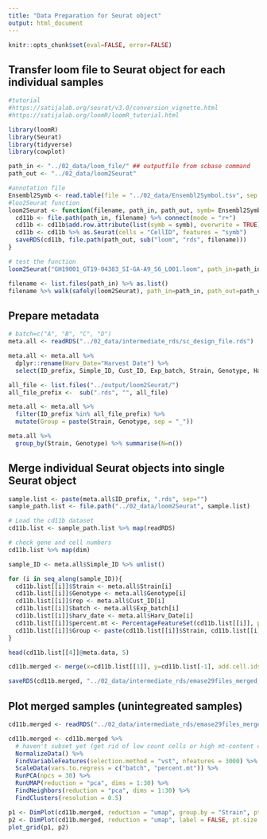 ```yaml
---
title: "Data Preparation for Seurat object"
output: html_document
---
```


```r
knitr::opts_chunk$set(eval=FALSE, error=FALSE)
```

## Transfer loom file to Seurat object for each individual samples

```r
#tutorial
#https://satijalab.org/seurat/v3.0/conversion_vignette.html
#https://satijalab.org/loomR/loomR_tutorial.html

library(loomR)
library(Seurat)
library(tidyverse)
library(cowplot)
```


```r

path_in <- "../02_data/loom_file/" ## outputfile from scbase command
path_out <- "../02_data/loom2Seurat"

#annotation file
Ensembl2Symb <- read.table(file = "../02_data/Ensembl2Symbol.tsv", sep = '\t', header = FALSE)
#loo2Seurat function
loom2Seurat <- function(filename, path_in, path_out, symb= Ensembl2Symb$V2){
  cd11b <- file.path(path_in, filename) %>% connect(mode = "r+") 
  cd11b <- cd11b$add.row.attribute(list(symb = symb), overwrite = TRUE)
  cd11b <- cd11b %>% as.Seurat(cells = "CellID", features = "symb")
  saveRDS(cd11b, file.path(path_out, sub("loom", "rds", filename)))
}

# test the function
loom2Seurat("GH19001_GT19-04383_SI-GA-A9_S6_L001.loom", path_in=path_in, path_out=path_out)

filename <- list.files(path_in) %>% as.list()
filename %>% walk(safely(loom2Seurat), path_in=path_in, path_out=path_out)


```

## Prepare metadata

```r

# batch=c("A", "B", "C", "D")
meta.all <- readRDS("../02_data/intermediate_rds/sc_design_file.rds")

meta.all <- meta.all %>% 
  dplyr::rename(Harv_Date="Harvest Date") %>% 
  select(ID_prefix, Simple_ID, Cust_ID, Exp_batch, Strain, Genotype, Harv_Date)

all_file <- list.files("../output/loom2Seurat/")
all_file_prefix <-  sub(".rds", "", all_file)

meta.all <- meta.all %>% 
  filter(ID_prefix %in% all_file_prefix) %>% 
  mutate(Group = paste(Strain, Genotype, sep = "_"))

meta.all %>% 
  group_by(Strain, Genotype) %>% summarise(N=n())


```


## Merge individual Seurat objects into single Seurat object
```r

sample.list <- paste(meta.all$ID_prefix, ".rds", sep="")
sample_path.list <- file.path("../02_data/loom2Seurat", sample.list)

# Load the cd11b dataset
cd11b.list <- sample_path.list %>% map(readRDS)

# check gene and cell numbers
cd11b.list %>% map(dim)

sample_ID <- meta.all$Simple_ID %>% unlist()

for (i in seq_along(sample_ID)){
  cd11b.list[[i]]$Strain <- meta.all$Strain[i]
  cd11b.list[[i]]$Genotype <- meta.all$Genotype[i]
  cd11b.list[[i]]$rep <- meta.all$Cust_ID[i]
  cd11b.list[[i]]$batch <- meta.all$Exp_batch[i]
  cd11b.list[[i]]$harv_date <- meta.all$Harv_Date[i]
  cd11b.list[[i]]$percent.mt <- PercentageFeatureSet(cd11b.list[[i]], pattern = "^mt-")
  cd11b.list[[i]]$Group <- paste(cd11b.list[[i]]$Strain, cd11b.list[[i]]$Genotype, sep="_")
}

head(cd11b.list[[4]]@meta.data, 5)

cd11b.merged <- merge(x=cd11b.list[[1]], y=cd11b.list[-1], add.cell.ids=sample_ID, merge.data = TRUE)

saveRDS(cd11b.merged, "../02_data/intermediate_rds/emase29files_merged_raw.rds")
```


## Plot merged samples (unintegreated samples)

```r
cd11b.merged <- readRDS("../02_data/intermediate_rds/emase29files_merged_raw.rds")

cd11b.merged <- cd11b.merged %>% 
  # haven't subset yet (get rid of low count cells or high mt-content cells)
  NormalizeData() %>% 
  FindVariableFeatures(selection.method = "vst", nfeatures = 3000) %>% 
  ScaleData(vars.to.regress = c("batch", "percent.mt")) %>% 
  RunPCA(npcs = 30) %>% 
  RunUMAP(reduction = "pca", dims = 1:30) %>% 
  FindNeighbors(reduction = "pca", dims = 1:30) %>% 
  FindClusters(resolution = 0.5)

p1 <- DimPlot(cd11b.merged, reduction = "umap", group.by = "Strain", pt.size = 0.0001) + coord_fixed()
p2 <- DimPlot(cd11b.merged, reduction = "umap", label = FALSE, pt.size = 0.001) + coord_fixed()
plot_grid(p1, p2)
```



